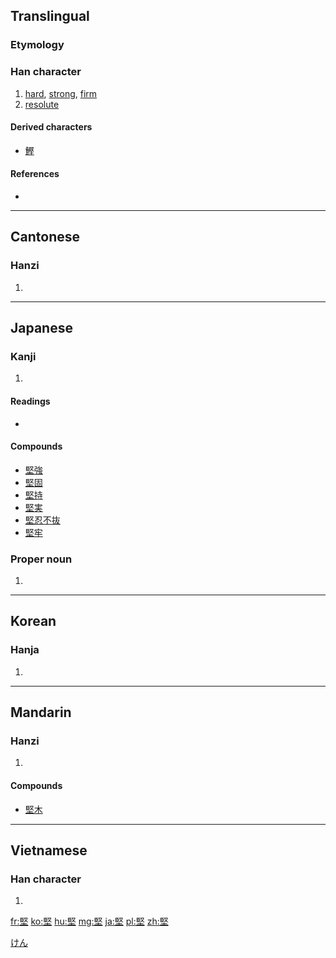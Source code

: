 {{also|坚}}
==Translingual==
{{zh-forms|[[坚]]|堅}}

===Etymology===
{{Han compound|臤|土|ls=psc|c1=p|c2=s}}

===Han character===
{{Han char|rn=32|rad=土|as=09|sn=12|four=7710<sub>4</sub>|canj=尸水土 (SEG)}}

# [[hard]], [[strong]], [[firm]]
# [[resolute]]

====Derived characters====
* [[鰹]]

====References====
* {{Han ref|kx=0232.030|dkj=05210|dj=0469.050|hdz=10451.040|uh=5805|ud=22533|bh=B0ED|bd=45293}}

----

==Cantonese==

===Hanzi===
{{yue-hanzi|jyut=|y=gin1|sim=坚}}

# {{defn|lang=yue|sort=土09}}

----

==Japanese==

===Kanji===
{{ja-kanji|grade=c|rs=土09}}

# {{defn|lang=ja|sort=土09}}

====Readings====
* {{ja-readings|on=[[けん]] (ken)|kun=[[かたい]] (katai), [[かたく]] (kataku)}}

====Compounds====
* [[堅強]]
* [[堅固]]
* [[堅持]]
* [[堅実]]
* [[堅忍不抜]]
* [[堅牢]]

===Proper noun===
{{ja-pos|k|proper|hira=けん|rom=Ken}}

# {{given name|male|lang=ja}}

[[Category:Japanese male given names|けん]]

----

==Korean==

===Hanja===
{{ko-hanja|hangeul=견|rv=gyeon|mr=kyŏn}}

# {{defn|lang=ko|sort=土09}}

----

==Mandarin==

===Hanzi===
{{cmn-hanzi|sim=坚|pin=[[jiān]] ([[jian1]])|wg=chien<sup>1</sup>}}

# {{defn|lang=cmn|sort=土09}}

====Compounds====
* [[堅木]]

----

==Vietnamese==

===Han character===
{{vi-hantu|[[kiên]], [[keng]], [[kiêng]], [[gắn]], [[ghiền]]|rs=土09}}

# {{defn|lang=vi|sort=土09}}

[[fr:堅]]
[[ko:堅]]
[[hu:堅]]
[[mg:堅]]
[[ja:堅]]
[[pl:堅]]
[[zh:堅]]